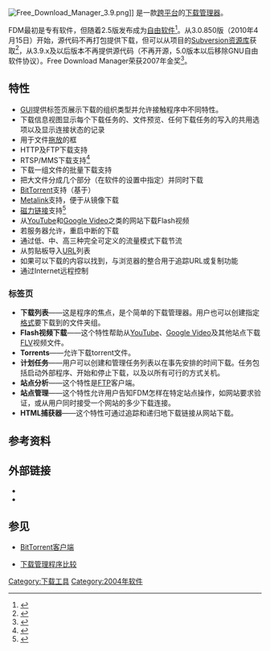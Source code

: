 {{noteTA|G1=IT}}
{{Infobox software
| name                 = Free Download Manager
| screenshot           =
| caption              = Free Download Manager 5.1运行于[[Windows_10|Windows 10]]
| released             = {{Start date and age|2004}}
| frequently updated   = 是
| programming language = [[C++|C++]]
| operating system     = [[Windows|Windows]]、[[MacOS|MacOS]]、[[Linux|Linux]](.deb)以及[[Android|Android]]<ref>{{cite web|url=https://play.google.com/store/apps/details?id=org.freedownloadmanager.fdm|title=Free Download Manager - Download torrents, videos - Apps on Google Play|website=Google Play|access-date=2020-07-04|archive-date=2022-04-08|archive-url=https://web.archive.org/web/20220408163719/https://play.google.com/store/apps/details?id=org.freedownloadmanager.fdm}}</ref>
| language             ={{Collapsible list|title=多国语言|阿尔巴尼亚语、阿拉伯语、巴西葡萄牙语、保加利亚语、波兰语、德语、俄语、法语、韩语、荷兰语、捷克语、克罗地亚语、罗马尼亚语、马其顿语、瑞典语、塞尔维亚语、斯洛伐克语、斯洛文尼亚语、土耳其语、西班牙语、希腊语、希伯来语、匈牙利语、意大利语、越南语、中文（简体和繁体）}}
| status               = 活跃
| genre                = [[下载管理器|下载管理器]]及[[BitTorrent客户端|BitTorrent客户端]]
| license              = [[GNU_GPL|GNU GPL]]第3版<ref name="gone-fos"/>（2007-2016）<br>[[专有软件|专有]]（2016-）
| website              = {{URL|http://freedownloadmanager.org/}}
}}
[[File:Free_Download_Manager_3.9.png|thumb]]]]
{{lang|en|'''Free Download Manager'''}}是一款[[跨平台|跨平台]]的[[下载管理器|下载管理器]]。

FDM最初是专有软件，但随着2.5版发布成为[[自由软件|自由软件]]<ref name="gone-fos">{{Cite web|url=http://www.freedownloadmanager.org/blog/2007/08/15/fdm-25-is-released/|title=FDM 2.5 is released!|work=Free Download Manager blog|date=2007-04-15|accessdate=2012-02-23|archiveurl=https://web.archive.org/web/20071011034345/http://www.freedownloadmanager.org/blog/2007/08/15/fdm-25-is-released|archivedate=2007-10-11|dead-url=yes}}</ref>。从3.0.850版（2010年4月15日）开始，源代码不再打包提供下载，但可以从项目的[[Subversion|Subversion资源库]]获取<ref>{{cite web|url=http://freedownload.svn.sourceforge.net/viewvc/freedownload/|title=Free Download Manager|work=SCM Repositories|accessdate=2012-02-23|publisher=SourceForge|archive-date=2020-03-19|archive-url=https://web.archive.org/web/20200319143419/http://freedownload.svn.sourceforge.net/viewvc/freedownload/|dead-url=yes}}</ref>，从3.9.x及以后版本不再提供源代码（不再开源，5.0版本以后移除GNU自由软件协议）。Free Download Manager荣获2007年{{link-en|Webuser|Webuser}}金奖<ref>{{Cite web |url=http://daily-productreviews.blogspot.com/2014/12/free-download-manager.html |title=Free Download Manager Review - Web-User |accessdate=2008-09-11 |author=Andy Shaw |work=[[Webuser|Webuser]] |publisher=[[IPC_Media|IPC Media]] |deadurl=yes |archiveurl=https://web.archive.org/web/20141225134957/http://daily-productreviews.blogspot.com/2014/12/free-download-manager.html |archivedate=2014-12-25 }}</ref>。

==特性==
*[[图形用户界面|GUI]]提供标签页展示下载的组织类型并允许接触程序中不同特性。
*下载信息视图显示每个下载任务的{{link-en|进度条|progress bar}}、文件预览、任何下载任务的写入的共用选项以及显示连接状态的记录
*用于文件[[拖放|拖放]]的框
*HTTP及FTP下载支持
*RTSP/MMS下载支持<ref>{{cite web |url=http://www.freedownloadmanager.org/blog/2012/12/27/current-stable-version-fdm-ver-3-9-2-build-1281/ |title=Blog Archive » Current stable version: FDM ver. 3.9.2 build 1303 |publisher=Free Download Manager |date=2012-12-27 |accessdate=2013-06-14 |archive-date=2018-01-11 |archive-url=https://web.archive.org/web/20180111161519/http://plugindoc.mozdev.org/windows4.html |dead-url=yes }}</ref>
*下载一组文件的批量下载支持
*把大文件分成几个部分（在软件的设置中指定）并同时下载
*[[BitTorrent_(协议)|BitTorrent]]支持（基于{{link-en|libtorrent|Libtorrent (Rasterbar)}}）
*[[Metalink|Metalink]]支持，便于从镜像下载
*[[磁力链接|磁力链接]]支持<ref>{{Cite web |url=http://www.idmfullindir.com/ |title=存档副本 |accessdate=2020-09-25 |archive-date=2019-01-03 |archive-url=https://web.archive.org/web/20190103164454/http://idmfullindir.com/ |dead-url=no }}</ref>
*从[[YouTube|YouTube]]和[[Google_Video|Google Video]]之类的网站下载Flash视频
*若服务器允许，重启中断的下载
*通过低、中、高三种完全可定义的流量模式下载节流
*从剪贴板导入[[URL|URL]]列表
*如果可以下载的内容以找到，与浏览器的整合用于追踪URL或复制功能
*通过Internet远程控制
===标签页===
*'''下载列表'''——这是程序的焦点，是个简单的下载管理器。用户也可以创建指定[[文件格式|格式]]要下载到的文件夹组。
*'''Flash视频下载'''——这个特性帮助从[[YouTube|YouTube]]、[[Google_Video|Google Video]]及其他站点下载[[FLV|FLV]]视频文件。
*'''Torrents'''——允许下载torrent文件。
*'''计划任务'''——用户可以创建和管理任务列表以在事先安排的时间下载。任务包括启动外部程序、开始和停止下载，以及以所有可行的方式关机。
*'''站点分析'''——这个特性是[[FTP|FTP]]客户端。
*'''站点管理'''——这个特性允许用户告知FDM怎样在特定站点操作，如网站要求验证，或从用户同时接受一个网站的多少下载连接。 
*'''HTML捕获器'''——这个特性可通过追踪和递归地下载链接从网站下载。
==参考资料==
{{Reflist}}
==外部链接==
{{commons category}}
*{{Official website}}
*{{SourceForge|freedownload|Free Download Manager}}

==参见==
* [[BitTorrent客户端|BitTorrent客户端]]
<!--* [[Comparison_of_file_sharing_applications|Comparison of file sharing applications]]-->
* [[下载管理程序比较|下载管理程序比较]]
<!--* [[Comparison_of_YouTube_downloaders|Comparison of YouTube downloaders]]-->
{{Download managers}}
<!--[[Category:2004_software|Category:2004 software]]-->
[[Category:下载工具|Category:下载工具]]
[[Category:2004年软件|Category:2004年软件]]
<!--[[Category:Free_software_programmed_in_C++|Category:Free software programmed in C++]]
[[Category:Windows-only_free_software|Category:Windows-only free software]]
[[Category:Formerly_proprietary_software|Category:Formerly proprietary software]]-->